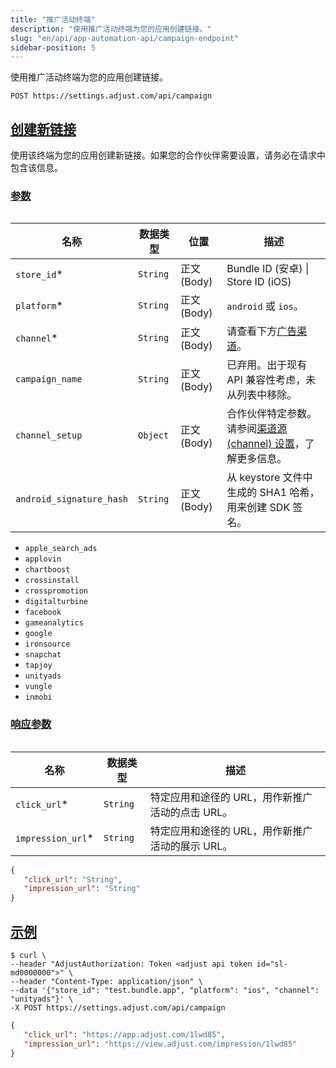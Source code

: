 ```yaml
---
title: "推广活动终端"
description: "使用推广活动终端为您的应用创建链接。"
slug: "en/api/app-automation-api/campaign-endpoint"
sidebar-position: 5
---
```

使用推广活动终端为您的应用创建链接。
<codeblock title="终端" highlight="/campaign"> 

```http
POST https://settings.adjust.com/api/campaign
```

</CodeBlock> 

[创建新链接](create-new-links)
-------------------------

使用该终端为您的应用创建新链接。如果您的合作伙伴需要设置，请务必在请求中包含该信息。

### [参数](parameters)

<table> 

|            名称            |   数据类型   |      位置       |                                          描述                                          |
|--------------------------|----------|---------------|--------------------------------------------------------------------------------------|
| `store_id`\*            | `String` | 正文 \(Body\) | Bundle ID \(安卓\) \| Store ID \(iOS\)                                             |
| `platform`\*            | `String` | 正文 \(Body\) | `android` 或 `ios`。                                                                   |
| `channel`\*             | `String` | 正文 \(Body\) | 请查看下方[广告渠道](#ad-networks)。                                                           |
| `campaign_name`          | `String` | 正文 \(Body\) | 已弃用。出于现有 API 兼容性考虑，未从列表中移除。                                                          |
| `channel_setup`          | `Object` | 正文 \(Body\) | 合作伙伴特定参数。请参阅[渠道源 \(channel\) 设置](/en/api/app-automation-api/channel-setup)，了解更多信息。 |
| `android_signature_hash` | `String` | 正文 \(Body\) | 从 keystore 文件中生成的 SHA1 哈希，用来创建 SDK 签名。                                               |

</Table> <accordion title="广告渠道"> 

* `apple_search_ads`
* `applovin`
* `chartboost`
* `crossinstall`
* `crosspromotion`
* `digitalturbine`
* `facebook`
* `gameanalytics`
* `google`
* `ironsource`
* `snapchat`
* `tapjoy`
* `unityads`
* `vungle`
* `inmobi`

</Accordion> 

### [响应参数](response-parameters)

<table> 

|         名称          |   数据类型   |              描述              |
|---------------------|----------|------------------------------|
| `click_url`\*      | `String` | 特定应用和途径的 URL，用作新推广活动的点击 URL。 |
| `impression_url`\* | `String` | 特定应用和途径的 URL，用作新推广活动的展示 URL。 |

</Table> <codeblock title="响应格式"> 

```json
{
   "click_url": "String",
   "impression_url": "String"
}
```

</CodeBlock> 

[示例](example)
-------------

<codeblock title="cURL" highlight="store_id, platform, channel"> 

```console
$ curl \
--header "AdjustAuthorization: Token <adjust api token id="sl-md0000000">" \
--header "Content-Type: application/json" \
--data '{"store_id": "test.bundle.app", "platform": "ios", "channel": "unityads"}' \
-X POST https://settings.adjust.com/api/campaign
```

</CodeBlock> <codeblock title="成功响应"> 

```json
{
   "click_url": "https://app.adjust.com/1lwd85",
   "impression_url": "https://view.adjust.com/impression/1lwd85"
}
```

</CodeBlock>

